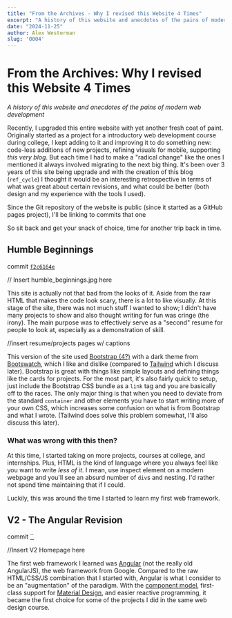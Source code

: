 ```yaml
---
title: "From the Archives - Why I revised this Website 4 Times"
excerpt: "A history of this website and anecdotes of the pains of modern web development"
date: "2024-11-25"
author: Alex Westerman
slug: '0004'
---
```



# From the Archives: Why I revised this Website 4 Times

_A history of this website and anecdotes of the pains of modern web development_

Recently, I upgraded this entire website with yet another fresh coat of paint. Originally started as a project for a introductory web development course during college, I kept adding to it and improving it to do something new: code-less additions of new projects, refining visuals for mobile, supporting _this very blog_. But each time I had to make a "radical change" like the ones I mentioned it always involved migrating to the next big thing. It's been over 3 years of this site being upgrade and with the creation of this blog (`ref_cycle`) I thought it would be an interesting retrospective in terms of what was great about certain revisions, and what could be better (both design and my experience with the tools I used).

Since the Git repository of the website is public (since it started as a GitHub pages project), I'll be linking to commits that one

So sit back and get your snack of choice, time for another trip back in time.



## Humble Beginnings
commit [`f2c6164e`](https://github.com/FaceFTW/faceftw.github.io/tree/f2c6164efe66bbb86e2bd40d45e9ba52592dfbf3)

// Insert humble_beginnings.jpg here

This site is actually not that bad from the looks of it. Aside from the raw HTML that makes the code look scary, there is a lot to like visually. At this stage of the site, there was not much stuff I wanted to show; I didn't have many projects to show and also thought writing for fun was cringe (the irony). The main purpose was to effectively serve as a "second" resume for people to look at, especially as a demonstration of skill.

//insert resume/projects pages w/ captions

This version of the site used [Bootstrap (4?)](https://getbootstrap.com/) with a dark theme from [Bootswatch](https://bootswatch.com/), which I like and dislike (compared to [Tailwind](https://tailwindcss.com/) which I discuss later). Bootstrap is great with things like simple layouts and defining things like the cards for projects. For the most part, it's also fairly quick to setup, just include the Bootstrap CSS bundle as a `link` tag and you are basically off to the races. The only major thing is that when you need to deviate from the standard `container` and other elements you have to start writing more of your own CSS, which increases some confusion on what is from Bootstrap and what I wrote. (Tailwind does solve this problem somewhat, I'll also discuss this later).

### What was wrong with this then?

At this time, I started taking on more projects, courses at college, and internships. Plus, HTML is the kind of language where you always feel like you want to write _less of it_. I mean, use inspect element on a modern webpage and you'll see an absurd number of `div`s and nesting. I'd rather not spend time maintaining that if I could.

Luckily, this was around the time I started to learn my first web framework.

## V2 - The Angular Revision

commit [``]()

//Insert V2 Homepage here

The first web framework I learned was [Angular](https://angular.dev) (not the really old AngularJS), the web framework from Google. Compared to the raw HTML/CSS/JS combination that I started with, Angular is what I consider to be an "augmentation" of the paradigm. With the [component model](https://angular.dev/essentials/components), first-class support for [Material Design](https://m3.material.io/), and easier reactive programming, it became the first choice for some of the projects I did in the same web design course.